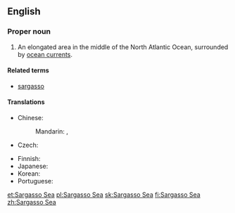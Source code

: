 ==English==
{{wikipedia}}

===Proper noun===
{{en-proper noun}}

# An elongated area in the middle of the North Atlantic Ocean, surrounded by [[ocean current]]s.

====Related terms====
* [[sargasso]]

====Translations====
{{trans-top|an elongated area in the middle of the North Atlantic Ocean}}
* Chinese:
*: Mandarin: {{t|cmn|馬尾藻海|sc=Hani}}, {{t|cmn|马尾藻海|tr=Mǎwěizǎohǎi|sc=Hani}}
* Czech: {{t+|cs|Sargasové moře|n}}
{{trans-mid}}
* Finnish: {{t|fi|Sargassomeri}}
* Japanese: {{t|ja|サルガッソ海|tr=Sarugasso Umi|sc=Jpan}}
* Korean: {{t|ko|사르가소 해|tr=Sareugaso Hae|sc=Kore}}
* Portuguese: {{t|pt|mar dos Sargaços|m}}
{{trans-bottom}}

[[et:Sargasso Sea]]
[[pl:Sargasso Sea]]
[[sk:Sargasso Sea]]
[[fi:Sargasso Sea]]
[[zh:Sargasso Sea]]